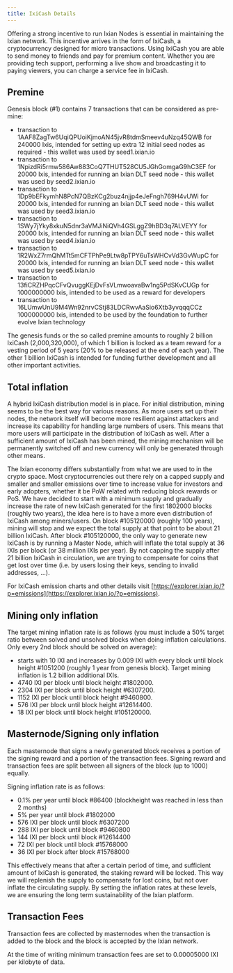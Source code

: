 ```yaml
---
title: IxiCash Details
---
```


Offering a strong incentive to run Ixian Nodes is essential in maintaining the Ixian network. This incentive arrives in the form of IxiCash, a cryptocurrency designed for micro transactions.
Using IxiCash you are able to send money to friends and pay for premium content. Whether you are providing tech support, performing a live show and broadcasting it to paying viewers, you can charge a service fee in IxiCash.


## Premine
Genesis block (#1) contains 7 transactions that can be considered as pre-mine:

- transaction to 1AAF8ZagTw6UqiQPUoiKjmoAN45jvR8tdmSmeev4uNzq45QWB for 240000 Ixis, intended for setting up extra 12 initial seed nodes as required - this wallet was used by seed1.ixian.io
- transaction to 1NpizdRi5rmw586Aw883CoQ7THUT528CU5JGhGomgaG9hC3EF for 20000 Ixis, intended for running an Ixian DLT seed node - this wallet was used by seed2.ixian.io
- transaction to 1Dp9bEFkymhN8PcN7QBzKCg2buz4njjp4eJeFngh769H4vUWi for 20000 Ixis, intended for running an Ixian DLT seed node - this wallet was used by seed3.ixian.io
- transaction to 1SWy7jYky8xkuN5dnr3aVMJiNiQVh4GSLggZ9hBD3q7ALVEYY for 20000 Ixis, intended for running an Ixian DLT seed node - this wallet was used by seed4.ixian.io
- transaction to 1R2WxZ7rmQhMTt5mCFTPhPe9Ltw8pTPY6uTsWHCvVd3GvWupC for 20000 Ixis, intended for running an Ixian DLT seed node - this wallet was used by seed5.ixian.io
- transaction to 13fiCRZHPqcCFvQvuggKEjDvFsVLmwoavaBw1ng5PdSKvCUGp for 1000000000 Ixis, intended to be used as a reward for developers
- transaction to 16LUmwUnU9M4Wn92nrvCStj83LDCRwvAaSio6Xtb3yvqqqCCz 1000000000 Ixis, intended to be used by the foundation to further evolve Ixian technology

The genesis funds or the so called premine amounts to roughly 2 billion IxiCash (2,000,320,000), of which 1 billion is locked as a team reward for a vesting period
of 5 years (20% to be released at the end of each year). The other 1 billion IxiCash is intended for funding further development and all other important activities.


## Total inflation
A hybrid IxiCash distribution model is in place. For initial distribution, mining seems to be the best way for various reasons.
As more users set up their nodes, the network itself will become more resilient against attackers and increase its capability for handling large numbers of users.
This means that more users will participate in the distribution of IxiCash as well. After a sufficient amount of IxiCash has been mined, the mining mechanism will be permanently switched off and new currency will only be generated through other means.

The Ixian economy differs substantially from what we are used to in the crypto space. Most cryptocurrencies out there rely on a capped supply and smaller and smaller
emissions over time to increase value for investors and early adopters, whether it be PoW related with reducing block rewards or PoS. We have decided to start with a minimum
supply and gradually increase the rate of new IxiCash generated for the first 1802000 blocks (roughly two years), the idea here is to have a more even distribution of IxiCash
among miners/users. On block #105120000 (roughly 100 years), mining will stop and we expect the total supply at that point to be about 21 billion IxiCash. After block #105120000,
the only way to generate new IxiCash is by running a Master Node, which will inflate the total supply at 36 IXIs per block (or 38 million IXIs per year). By not capping the
supply after 21 billion IxiCash in circulation, we are trying to compensate for coins that get lost over time (i.e. by users losing their keys, sending to invalid addresses, ...).

For IxiCash emission charts and other details visit [https://explorer.ixian.io/?p=emissions](https://explorer.ixian.io/?p=emissions).

## Mining only inflation
The target mining inflation rate is as follows (you must include a 50% target ratio between solved and unsolved blocks when doing inflation calculations. Only every 2nd block should be solved on average):
- starts with 10 IXI and increases by 0.009 IXI with every block until block height #1051200 (roughly 1 year from genesis block). Target mining inflation is 1.2 billion additional IXIs.
- 4740 IXI per block until block height #1802000.
- 2304 IXI per block until block height #6307200.
- 1152 IXI per block until block height #9460800.
- 576 IXI per block until block height #12614400.
- 18 IXI per block until block height #105120000.

## Masternode/Signing only inflation
Each masternode that signs a newly generated block receives a portion of the signing reward and a portion of the transaction fees.
Signing reward and transaction fees are split between all signers of the block (up to 1000) equally.

Signing inflation rate is as follows:
- 0.1% per year until block #86400 (blockheight was reached in less than 2 months)
- 5% per year until block #1802000
- 576 IXI per block until block #6307200
- 288 IXI per block until block #9460800
- 144 IXI per block until block #12614400
- 72 IXI per block until block #15768000
- 36 IXI per block after block #15768000

This effectively means that after a certain period of time, and sufficient amount of IxiCash is generated, the staking reward will be locked. This way we will replenish the supply to compensate for lost coins,
but not over inflate the circulating supply. By setting the inflation rates at these levels, we are ensuring the long term sustainability of the Ixian platform.


## Transaction Fees
Transaction fees are collected by masternodes when the transaction is added to the block and the block is accepted by the Ixian network.

At the time of writing minimum transaction fees are set to 0.00005000 IXI per kilobyte of data.